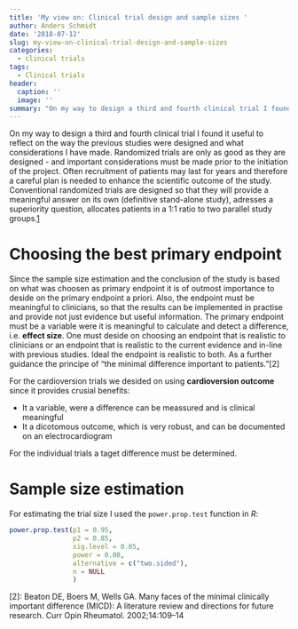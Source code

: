 ```yaml
---
title: 'My view on: Clinical trial design and sample sizes '
author: Anders Schmidt
date: '2018-07-12'
slug: my-view-on-clinical-trial-design-and-sample-sizes
categories:
  - clinical trials
tags:
  - Clinical trials
header:
  caption: ''
  image: ''
summary: "On my way to design a third and fourth clinical trial I found it useful to reflect on the way these studies were designed and what considerations I have made."
---
```


On my way to design a third and fourth clinical trial I found it useful to reflect on the way the previous studies were designed and what considerations I have made. Randomized trials are only as good as they are designed - and important considerations must be made prior to the initiation of the project. Often recruitment of patients may last for years and therefore a careful plan is needed to enhance the scientific outcome of the study. Conventional randomized trials are designed so that they will provide a meaningful answer on its own (definitive stand-alone study), adresses a superiority question, allocates patients in a 1:1 ratio to two parallel study groups.[1]  

# Choosing the best primary endpoint
Since the sample size estimation and the conclusion of the study is based on what was choosen as primary endpoint it is of outmost importance to deside on the primary endpoint a priori. Also, the endpoint must be meaningful to clinicians, so that the results can be implemented in practise and provide not just evidence but useful information. The primary endpoint must be a variable were it is meaningful to calculate and detect a difference, i.e. **effect size**. One must deside on choosing an endpoint that is realistic to clinicians or an endpoint that is realistic to the current evidence and in-line with previous studies. Ideal the endpoint is realistic to both. As a further guidance the principe of "the minimal difference important to patients."[2]

For the cardioversion trials we desided on using **cardioversion outcome** since it provides crusial benefits: 

   - It a variable, were a difference can be meassured and is clinical meaningful
   - It a dicotomous outcome, which is very robust, and can be documented on an electrocardiogram

For the individual trials a taget difference must be determined.      
         
# Sample size estimation

For estimating the trial size I used the `power.prop.test` function in *R*: 

```r

power.prop.test(p1 = 0.95, 
                p2 = 0.85, 
                sig.level = 0.05,
                power = 0.80, 
                alternative = c("two.sided"),
                n = NULL
                )

```



[1]: Cook et al., *Trials*, 2015. 
[2]: Beaton DE, Boers M, Wells GA. Many faces of the minimal clinically important difference (MICD): A literature review and directions for future research. Curr Opin Rheumatol. 2002;14:109–14